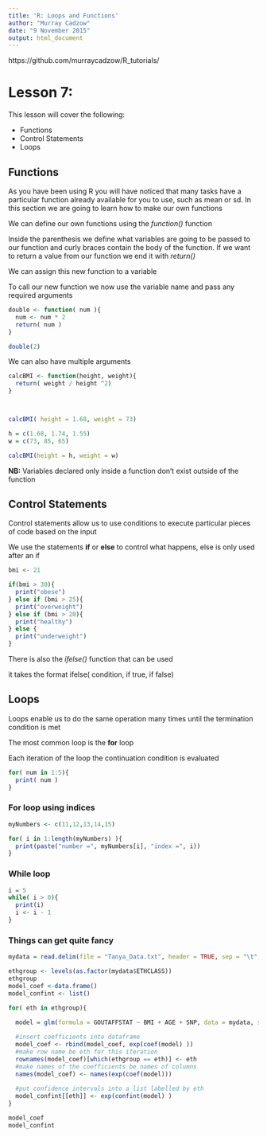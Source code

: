 ```yaml
---
title: 'R: Loops and Functions'
author: "Murray Cadzow"
date: "9 November 2015"
output: html_document
---
```


https://github.com/murraycadzow/R_tutorials/

# Lesson 7:

This lesson will cover the following:

- Functions
- Control Statements
- Loops

## Functions

As you have been using R you will have noticed that many tasks have a particular function already available for you to use, such as mean or sd. In this section we are going to learn how to make our own functions


We can define our own functions using the *function()* function

Inside the parenthesis we define what variables are going to be passed to our function and curly braces contain the body of the function. If we want to return a value from our function we end it with  *return()*

We can assign this new function to a variable

To call our new function we now use the variable name and pass any required arguments

```r
double <- function( num ){
  num <- num * 2
  return( num )
}

double(2)
```
We can also have multiple arguments

```r
calcBMI <- function(height, weight){
  return( weight / height ^2)
}



calcBMI( height = 1.68, weight = 73)

h = c(1.68, 1.74, 1.55)
w = c(73, 85, 65)

calcBMI(height = h, weight = w)
```

**NB:** Variables declared only inside a function don't exist outside of the function

## Control Statements

Control statements allow us to use conditions to execute particular pieces of code based on the input

We use the statements **if** or **else** to control what happens, else is only used after an if


```r
bmi <- 21

if(bmi > 30){
  print("obese")
} else if (bmi > 25){
  print("overweight")
} else if (bmi > 20){
  print("healthy")
} else {
  print("underweight")
}


```

There is also the *ifelse()* function that can be used

it takes the format ifelse( condition, if true, if false)

## Loops

Loops enable us to do the same operation many times until the termination condition is met

The most common loop is the **for** loop

Each iteration of the loop the continuation condition is evaluated 

```r
for( num in 1:5){
  print( num )
}

```


### For loop using indices

```r
myNumbers <- c(11,12,13,14,15)

for( i in 1:length(myNumbers) ){
  print(paste("number =", myNumbers[i], "index =", i))
}

```


### While loop
```r
i = 5
while( i > 0){
  print(i)
  i <- i - 1
}
```

### Things can get quite fancy

```r
mydata = read.delim(file = "Tanya_Data.txt", header = TRUE, sep = "\t", stringsAsFactors=FALSE)

ethgroup <- levels(as.factor(mydata$ETHCLASS))
ethgroup
model_coef <-data.frame()
model_confint <- list()

for( eth in ethgroup){
  
  model = glm(formula = GOUTAFFSTAT ~ BMI + AGE + SNP, data = mydata, subset = ETHCLASS == eth)

  #insert coefficients into dataframe
  model_coef <- rbind(model_coef, exp(coef(model) ))
  #make row name be eth for this iteration
  rownames(model_coef)[which(ethgroup == eth)] <- eth
  #make names of the coefficients be names of columns
  names(model_coef) <- names(exp(coef(model)))
  
  #put confidence intervals into a list labelled by eth
  model_confint[[eth]] <- exp(confint(model) ) 
}

model_coef
model_confint
```